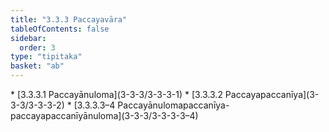 ```yaml
---
title: "3.3.3 Paccayavāra"
tableOfContents: false
sidebar:
  order: 3
type: "tipitaka"
basket: "ab"
---
```



<DynamicBreadcrumb />



<TableOfContents>
* [3.3.3.1 Paccayānuloma](3-3-3/3-3-3-1)
* [3.3.3.2 Paccayapaccanīya](3-3-3/3-3-3-2)
* [3.3.3.3–4 Paccayānulomapaccanīya-paccayapaccanīyānuloma](3-3-3/3-3-3-3–4)
</TableOfContents>